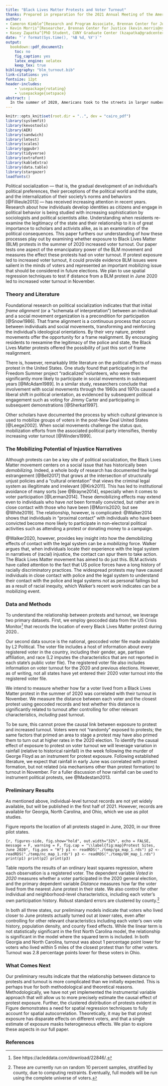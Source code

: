 ```yaml
---
title: "Black Lives Matter Protests and Voter Turnout"
thanks: Prepared in preparation for the 2021 Annual Meeting of the American Sociological Association. Please do not circulate without permission.
author:
- Cameron Kimble^[Research and Program Associate, Brennan Center for Justice (cameron.kimble@nyu.edu)]
- Kevin Morris^[Researcher, Brennan Center for Justice (kevin.morris@nyu.edu)]
- Kasey Zapatka^[PhD Student, CUNY Graduate Center (kzapatka@gradcenter.cuny.edu)]
date: "`r format(Sys.time(), '%B %d, %Y')`"
output:
  bookdown::pdf_document2:
    toc: no
    fig_caption: yes
    latex_engine: xelatex
    keep_tex: true
bibliography: "blm_turnout.bib"
link-citations: yes
fontsize: 12pt
header-includes:
    - \usepackage{rotating}
    - \usepackage{setspace}
abstract: |
  In the summer of 2020, Americans took to the streets in larger numbers than ever before. Following the police murders of George Floyd and Breonna Taylor, an enormous multiracial coalition voiced their dissatisfaction with the state of policing in the United States. These mass protests took place shortly before a presidential election, and the incumbent loudly voiced his disdain for protesters and their political message. This paper explores one aspect of the impact of the Black Lives Matter (BLM) movement. Using a national voter file and data on protest location, we aim to estimate the causal impact of physical proximity to a BLM protest on voter turnout. Our pilot studies using Georgia, North Carolina, and Ohio point to a complicated relationship that demands further investigation.
---
```

\pagenumbering{gobble}
\pagebreak
```r
knitr::opts_knit$set(root.dir = "..", dev = "cairo_pdf")
library(systemfit)
library(kevostools)
library(AER)
library(sandwich)
library(lmtest)
library(scales)
library(ggpubr)
library(tidyverse)
library(extrafont)
library(kableExtra)
library(data.table)
library(stargazer)
loadfonts()
```
\pagenumbering{arabic}
\begin{center}
Black Lives Matter Protests and Voter Turnout

Cameron Kimble, Kevin Morris, and Kasey Zapatka
\end{center}

Political socialization --- that is, the gradual development of an individual’s political preferences, their perceptions of the political world and the state, and the internalization of their society’s norms and behaviors [@Fillieule2013] --- has received increasing attention in recent years. Research about how individuals develop identities as citizens and engage in political behavior is being studied with increasing sophistication by sociologists and political scientists alike. Understanding when residents re-examine the legitimacy of the state and their relationship to it is of great importance to scholars and activists alike, as is an examination of the political consequences. This paper furthers our understanding of how these processes play out by examining whether exposure to Black Lives Matter (BLM) protests in the summer of 2020 increased voter turnout.
Our paper tests one aspect of the emancipatory power of the BLM movement and measures the effect these protests had on voter turnout. If protest exposure led to increased voter turnout, it could provide evidence BLM issues were salient in the minds of voters and represented an important mobilizing issue that should be considered in future elections. We plan to use spatial regression techniques to test if distance from a BLM protest in June 2020 led to increased voter turnout in November.

### Theory and Literature {-}

Foundational research  on political socialization indicates that that initial *frame alignment* (or a “schemata of interpretation”) between an individual and a social movement organization is a precondition for participation [@Snow1986]. That frame alignment is a continuous process that occurs between individuals and social movements, transforming and reinforcing the individual’s ideological orientations. By their very nature, protest movements offer the opportunity for a frame realignment. By encouraging residents to reexamine the legitimacy of the police and state, the Black Lives Matter protests offered the possibility of just this sort of frame realignment.

There is, however, remarkably little literature on the political effects of mass protest in the United States. One study found that participating in the Freedom Summer project “radicalized”volunteers, who were then significantly more likely to participate in social movements in subsequent years [@McAdam1989]. In a similar study, researchers conclude that involvement with social movements through the 1960s and 1970s caused a liberal shift in political orientation, as evidenced by subsequent political engagement such as voting for Jimmy Carter and participating in subsequent demonstrations  [@Sherkat1997].

Other scholars have documented the process by which cultural grievance is used to mobilize groups of voters in the post-New Deal United States [@Leege2002]. When social movements challenge the status quo, mobilization efforts from the associated political party intensifies, thereby increasing voter turnout [@Winders1999].

### The Mobilizing Potential of Injustice Narratives {-}

Although protests can be a key site of political socialization, the Black Lives Matter movement centers on a social issue that has historically been *demobilizing.* Indeed, a whole body of research has documented the legal estrangement [@Bell2017] that grows at the intersection of structurally unjust policies and a “cultural orientation” that views the criminal legal system as illegitimate and irrelevant [@Kirk2011]. This has led to institutional avoidance of many sorts [see @Brayne2014], especially when it comes to voter participation [@Lerman2014]. These demobilizing effects may extend even to individuals who have *not* been formally convicted, but rather are in close contact with those who have been [@Morris2020; but see @White2019]. The relationship, however, is complicated: @Walker2014 shows that individuals in “proximal contact” with individuals who have been convicted become more likely to participate in non-electoral political activities such as attending a protest or donating money to a campaign.

@Walker2020, however, provides key insight into how the demobilizing effects of contact with the legal system can be a *mobilizing* force. Walker argues that, when individuals locate their experience with the legal system in narratives of (racial) injustice, the contact can spur them to take action. The Black Lives Matter movement has aimed to do just this. BLM activists have called attention to the fact that US police forces have a long history of racially discriminatory practices. The widespread protests may have caused individuals in close contact with police and the legal system to understand their contact with the police and legal systems *not* as personal failings but as a result of racial inequity, which Walker’s recent work indicates can be  a mobilizing event.

### Data and Methods {-}

To understand the relationship between protests and turnout, we leverage two primary datasets. First, we employ geocoded data from the US Crisis Monitor^[See https://acleddata.com/download/22846/.] that records the location of every Black Lives Matter protest during 2020..

Our second data source is the national, geocoded voter file made available by L2 Political. The voter file includes a host of information about every registered voter in the country, including their gender, age, partisan affiliation, and race (L2 imputes the characteristics that are not reported in each state’s public voter file). The registered voter file also includes information on voter turnout for the 2020 and previous elections. However, as of writing,  not all states have yet entered their 2020 voter turnout into the registered voter file.

We intend to measure whether how far a voter lived from a Black Lives Matter protest in the summer of 2020 was correlated with their turnout in November. We measure the distance between each voter and the closest protest using geocoded records and test whether this distance is significantly related to turnout after controlling for other relevant characteristics, *including* past turnout.

To be sure, this cannot prove the causal link between exposure to protest and increased turnout. Voters were not “randomly” exposed to protests; the same factors that primed an area to stage a protest may have also primed them to turn out at higher rates in the 2020 election. To identify the causal effect of exposure to protest on voter turnout we will leverage variation in rainfall (relative to historical rainfall) in the week following the murder of George Floyd as an instrument for protest exposure. Following established literature, we expect that rainfall in early June was correlated with protest formation, but not related (via mechanisms other than protest formation) to turnout in November. For a fuller discussion of how rainfall can be used to instrument political protests, see @Madestam2013.

### Preliminary Results {-}

As mentioned above, individual-level turnout records are not yet widely available, but will be published in the first half of 2021. However, records are available for Georgia, North Carolina, and Ohio, which we use as pilot studies.

Figure \ref{fig:map} reports the location of all protests staged in June, 2020, in our three pilot states.

```{r, figures-side, fig.show="hold", out.width="32%", echo = FALSE, message = F, warning = F, fig.cap = "\\label{fig:map}Protest Sites, June 2020", fig.pos = "H"}
p1 <- readRDS("./temp/ga_map_1.rds")
p2 <- readRDS("./temp/nc_map_1.rds")
p3 <- readRDS("./temp/OH_map_1.rds")
print(p1)
print(p2)
print(p3)
```

Table \ref{tab:reg} reports the results of an ordinary least squares regression, where each observation is a registered voter. The dependent variable *Voted in 2020* measures whether a voter participated in the 2020 general election, and the primary dependent variable *Distance* measures how far the voter lived from the nearest June protest in their state. We also control for other individual and neighborhood-level characteristics, including each voter’s own participation history. Robust standard errors are clustered by county.^[These are currently run on random 10 percent samples, stratified by county, due to computing restraints. Eventually, full models will be run using the complete universe of voters.]

\begin{singlespace}
\input{"../temp/big_reg_formatted.tex"}
\end{singlespace}

In both all three states, our preliminary models indicate that voters who lived closer to June protests actually turned out at *lower* rates, even after controlling for other relevant characteristics including each voter’s own vote history, population density, and county fixed effects. While the linear term is not statistically significant in the first North Carolina model, the relationship is significant in the model where the squared term is included. In both Georgia and North Carolina, turnout was about 1 percentage point lower for voters who lived within 5 miles of the closest protest than for other voters. Turnout was 2.8 percentage points lower for these voters in Ohio.

### What Comes Next {-}

Our preliminary results indicate that the relationship between distance to protests and turnout is more complicated than we initially expected. This is perhaps true for both methodological and theoretical reasons. Methodologically, we have not yet implemented the instrumental variable approach that will allow us to more precisely estimate the causal effect of protest exposure. Further, the clustered distribution of protests evident in Figure \ref{fig:map} demonstrates a need for spatial regression techniques  to fully account for spatial autocorrelation. Theoretically, it may be that protest exposure has disparate effects on different voters, and that a single estimate of exposure masks heterogeneous effects. We plan to explore these aspects in our full paper.

\newpage
### References {-}
